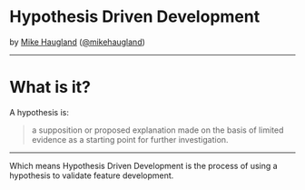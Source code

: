 
<Head>
    <title>Hypotheis Driven Development</title>
</Head>

# Hypothesis Driven Development

by [Mike Haugland](https://mikehaugland.com/)
([@mikehaugland](https://twitter.com/mikehaugland))

---

# What is it?

A hypothesis is:

> a supposition or proposed explanation made on the basis of limited evidence as a starting point for further investigation.

---

Which means Hypothesis Driven Development is the process of using a hypothesis to validate feature development.